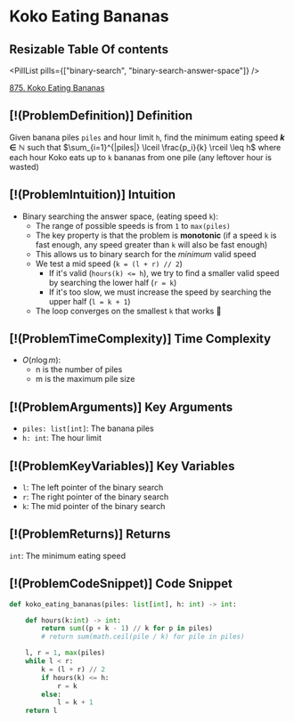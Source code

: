 # Koko Eating Bananas

## Resizable Table Of contents

<DifficultyBadge difficulty="medium" />

<PillList pills={["binary-search", "binary-search-answer-space"]} />

[875. Koko Eating Bananas](https://leetcode.com/problems/koko-eating-bananas)

## [!(ProblemDefinition)] Definition

Given banana piles `piles` and hour limit `h`, find the minimum eating speed
**$k\in\mathbb{N}$** such that $\sum_{i=1}^{|piles|} \lceil \frac{p_i}{k} \rceil \leq h$ where each hour Koko eats up to `k` bananas from one pile (any leftover hour is wasted)

## [!(ProblemIntuition)] Intuition

- Binary searching the answer space, (eating speed `k`):
    - The range of possible speeds is from `1` to `max(piles)`
    - The key property is that the problem is **monotonic** (if a speed `k` is fast enough, any speed greater than `k` will also be fast enough)
    - This allows us to binary search for the *minimum* valid speed
    - We test a mid speed (`k = (l + r) // 2`)
        - If it's valid (`hours(k) <= h`), we try to find a smaller valid speed by searching the lower half (`r = k`)
        - If it's too slow, we must increase the speed by searching the upper half (`l = k + 1`)
    - The loop converges on the smallest `k` that works 🍌

## [!(ProblemTimeComplexity)] Time Complexity

- $O(n \log m)$:
    - n is the number of piles
    - m is the maximum pile size

## [!(ProblemArguments)] Key Arguments

- `piles: list[int]`: The banana piles
- `h: int`: The hour limit

## [!(ProblemKeyVariables)] Key Variables

- `l`: The left pointer of the binary search
- `r`: The right pointer of the binary search
- `k`: The mid pointer of the binary search

## [!(ProblemReturns)] Returns

`int`: The minimum eating speed

## [!(ProblemCodeSnippet)] Code Snippet

```python meta="source=problems/875-koko-eating-bananas/solution.py"
def koko_eating_bananas(piles: list[int], h: int) -> int:

    def hours(k:int) -> int:
        return sum((p + k - 1) // k for p in piles)
        # return sum(math.ceil(pile / k) for pile in piles)

    l, r = 1, max(piles)
    while l < r:
        k = (l + r) // 2
        if hours(k) <= h:
            r = k
        else:
            l = k + 1
    return l
```

